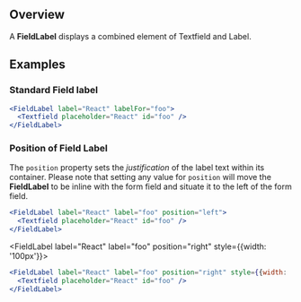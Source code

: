 
## Overview

A **FieldLabel** displays a combined element of Textfield and Label.

## Examples

### Standard Field label

<FieldLabel label="React" labelFor="foo">
  <Textfield placeholder="React" id="foo" />
</FieldLabel>

```jsx
<FieldLabel label="React" labelFor="foo">
  <Textfield placeholder="React" id="foo" />
</FieldLabel>
```


### Position of Field Label

The `position` property sets the _justification_ of the label text within its container.
Please note that setting any value for `position` will move the **FieldLabel** to
be inline with the form field and situate it to the left of the form field.

<FieldLabel label="React" label="foo" position="left">
  <Textfield placeholder="React" id="foo" />
</FieldLabel>

```jsx
<FieldLabel label="React" label="foo" position="left">
  <Textfield placeholder="React" id="foo" />
</FieldLabel>
```

<FieldLabel label="React" label="foo" position="right" style={{width: '100px'}}>
  <Textfield placeholder="React" id="foo" />
</FieldLabel>

```jsx
<FieldLabel label="React" label="foo" position="right" style={{width: '100px'}}>
  <Textfield placeholder="React" id="foo" />
</FieldLabel>
```
